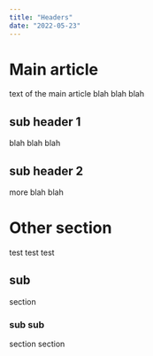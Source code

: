 ```yaml
---
title: "Headers"
date: "2022-05-23"
---
```


# Main article
text of the main article blah blah blah

## sub header 1
blah blah blah

## sub header 2
more blah blah

# Other section
test test test

## sub
section

### sub sub
section section